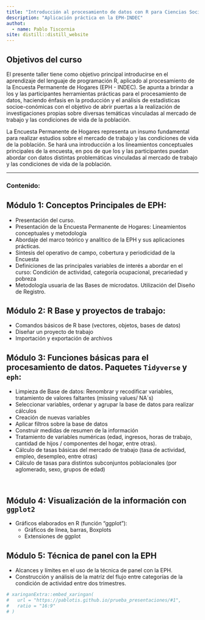 ```yaml
---
title: "Introducción al procesamiento de datos con R para Ciencias Sociales"
description: "Aplicación práctica en la EPH-INDEC"
authot: 
  - name: Pablo Tiscornia
site: distill::distill_website
---
```


  
## Objetivos del curso
  
El presente taller tiene como objetivo principal introducirse en el aprendizaje del lenguaje de programación R, aplicado al procesamiento de la Encuesta Permanente de Hogares (EPH - INDEC). Se apunta a brindar a los y las participantes herramientas prácticas para el procesamiento de datos, haciendo énfasis en la producción y el análisis de estadísticas socioe-conómicas con el objetivo de abrir puertas a la realización de investigaciones propias sobre diversas temáticas vinculadas al mercado de trabajo y las condiciones de vida de la población.
  
La Encuesta Permanente de Hogares representa un insumo fundamental para realizar estudios sobre el mercado de trabajo y las condiciones de vida de la población. Se hará una introducción a los lineamientos conceptuales principales de la encuesta, en pos de que los y las participantes puedan abordar con datos distintas problemáticas vinculadas al mercado de trabajo y las condiciones de vida de la población.

---

### Contenido:

## Módulo 1: Conceptos Principales de EPH:
  
  + Presentación del curso.
  + Presentación de la Encuesta Permanente de Hogares: Lineamientos conceptuales y metodología
  + Abordaje del marco teórico y analítico de la EPH y sus aplicaciones prácticas.
  + Síntesis del operativo de campo, cobertura y periodicidad de la Encuesta
  + Definiciones de las principales variables de interés a abordar en el curso: Condición de actividad, categoría ocupacional, precariedad y pobreza
  + Metodología usuaria de las Bases de microdatos. Utilización del Diseño de Registro.


## Módulo 2: R Base y proyectos de trabajo:
  
  + Comandos básicos de R base (vectores, objetos, bases de datos)
  + Diseñar un proyecto de trabajo
  + Importación y exportación de archivos


## Módulo 3: Funciones básicas para el procesamiento de datos. Paquetes `Tidyverse` y `eph`:
  
  + Limpieza de Base de datos: Renombrar y recodificar variables, tratamiento de valores faltantes (missing values/ NA´s)
  + Seleccionar variables, ordenar y agrupar la base de datos para realizar cálculos
  + Creación de nuevas variables
  + Aplicar filtros sobre la base de datos
  + Construir medidas de resumen de la información
  + Tratamiento de variables numéricas (edad, ingresos, horas de trabajo, cantidad de hijos / componentes del hogar, entre otras).
  + Cálculo de tasas básicas del mercado de trabajo (tasa de actividad, empleo, desempleo, entre otras) 
  + Cálculo de tasas para distintos subconjuntos poblacionales (por aglomerado, sexo, grupos de edad)
  
<br>

## Módulo 4: Visualización de la información con `ggplot2`
  
  + Gráficos elaborados en R (función “ggplot”): 
    + Gráficos de línea, barras, Boxplots 
    + Extensiones de ggplot


## Módulo 5: Técnica de panel con la EPH

  + Alcances y límites en el uso de la técnica de panel con la EPH.
  + Construcción y análisis de la matríz del flujo entre categorías de la condición de actividad entre dos trimestres.
  
  
  


```r
# xaringanExtra::embed_xaringan(
#   url = "https://pablotis.github.io/prueba_presentaciones/#1",
#   ratio = "16:9"
# )
```

